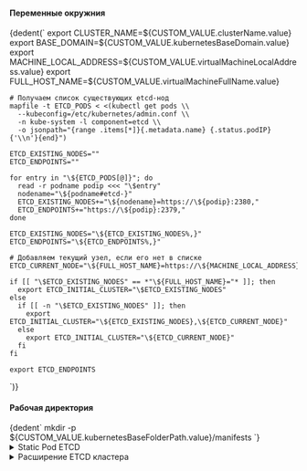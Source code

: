 


<h4>Переменные окружния</h4>

<SecondaryMasterTabs />

<CodeBlock language="bash">
  {dedent(`
    export CLUSTER_NAME=${CUSTOM_VALUE.clusterName.value}
    export BASE_DOMAIN=${CUSTOM_VALUE.kubernetesBaseDomain.value}
    export MACHINE_LOCAL_ADDRESS=${CUSTOM_VALUE.virtualMachineLocalAddress.value}
    export FULL_HOST_NAME=${CUSTOM_VALUE.virtualMachineFullName.value}

    # Получаем список существующих etcd-нод
    mapfile -t ETCD_PODS < <(kubectl get pods \\
      --kubeconfig=/etc/kubernetes/admin.conf \\
      -n kube-system -l component=etcd \\
      -o jsonpath="{range .items[*]}{.metadata.name} {.status.podIP}{'\\n'}{end}")

    ETCD_EXISTING_NODES=""
    ETCD_ENDPOINTS=""

    for entry in "\${ETCD_PODS[@]}"; do
      read -r podname podip <<< "\$entry"
      nodename="\${podname#etcd-}"
      ETCD_EXISTING_NODES+="\${nodename}=https://\${podip}:2380,"
      ETCD_ENDPOINTS+="https://\${podip}:2379,"
    done

    ETCD_EXISTING_NODES="\${ETCD_EXISTING_NODES%,}"
    ETCD_ENDPOINTS="\${ETCD_ENDPOINTS%,}"

    # Добавляем текущий узел, если его нет в списке
    ETCD_CURRENT_NODE="\${FULL_HOST_NAME}=https://\${MACHINE_LOCAL_ADDRESS}:2380"

    if [[ "\$ETCD_EXISTING_NODES" == *"\${FULL_HOST_NAME}="* ]]; then
      export ETCD_INITIAL_CLUSTER="\$ETCD_EXISTING_NODES"
    else
      if [[ -n "\$ETCD_EXISTING_NODES" ]]; then
        export ETCD_INITIAL_CLUSTER="\${ETCD_EXISTING_NODES},\${ETCD_CURRENT_NODE}"
      else
        export ETCD_INITIAL_CLUSTER="\${ETCD_CURRENT_NODE}"
      fi
    fi

    export ETCD_ENDPOINTS
  `)}
</CodeBlock>




<h4>Рабочая директория</h4>

<CodeBlock language="bash">
    {dedent`
        mkdir -p ${CUSTOM_VALUE.kubernetesBaseFolderPath.value}/manifests
    `}
</CodeBlock>

<details className="custom-blue-block">
<summary>Static Pod ETCD</summary>

<h4>Генерация манифеста</h4>

<CodeBlock language="bash">
  {dedent`
    cat <<EOF > ${CUSTOM_VALUE.kubernetesBaseFolderPath.value}/manifests/etcd.yaml
    apiVersion: v1
    kind: Pod
    metadata:
      annotations:
        kubeadm.kubernetes.io/etcd.advertise-client-urls: https://$\{MACHINE_LOCAL_ADDRESS}:${PORTS.etcdServer.portNumber}
      creationTimestamp: null
      labels:
        component: etcd
        tier: control-plane
      name: etcd
      namespace: kube-system
    spec:
      containers:
      - command:
        - etcd
        - --advertise-client-urls=${ETCD_ARGS.advertiseClientUrls.value}
        - --auto-compaction-retention=${ETCD_ARGS.autoCompactionRetention.value}
        - --cert-file=${ETCD_ARGS.certFile.value}
        - --client-cert-auth=${ETCD_ARGS.clientCertAuth.value}
        - --data-dir=${ETCD_ARGS.dataDir.value}
        - --election-timeout=${ETCD_ARGS.electionTimeout.value}
        - --experimental-initial-corrupt-check=true
        - --experimental-watch-progress-notify-interval=5s
        - --heartbeat-interval=${ETCD_ARGS.heartbeatInterval.value}
        - --initial-advertise-peer-urls=${ETCD_ARGS.initialAdvertisePeerUrls.value}
        - --initial-cluster=${ETCD_ARGS.initialCluster.value}
        - --initial-cluster-state=existing
        - --key-file=${ETCD_ARGS.keyFile.value}
        - --listen-client-urls=${ETCD_ARGS.listenClientUrls.value}
        - --listen-metrics-urls=${ETCD_ARGS.listenMetricsUrls.value}
        - --listen-peer-urls=${ETCD_ARGS.listenPeerUrls.value}
        - --logger=${ETCD_ARGS.logger.value}
        - --max-snapshots=${ETCD_ARGS.maxSnapshots.value}
        - --max-wals=${ETCD_ARGS.maxWals.value}
        - --metrics=${ETCD_ARGS.metrics.value}
        - --name=${ETCD_ARGS.name.value}
        - --peer-cert-file=${ETCD_ARGS.peerCertFile.value}
        - --peer-client-cert-auth=${ETCD_ARGS.peerClientCertAuth.value}
        - --peer-key-file=${ETCD_ARGS.peerKeyFile.value}
        - --peer-trusted-ca-file=${ETCD_ARGS.peerTrustedCAFile.value}
        - --snapshot-count=${ETCD_ARGS.snapshotCount.value}
        - --quota-backend-bytes=${ETCD_ARGS.quotaBackendBytes.value}
        - --trusted-ca-file=${ETCD_ARGS.trustedCAFile.value}
        image: ${CUSTOM_VALUE.baseDockerRegistry.value}/etcd:${COMPONENTS_VERSION.etcd.value}
        imagePullPolicy: IfNotPresent
        livenessProbe:
          failureThreshold: 8
          httpGet:
            host: 0.0.0.0
            path: /health?exclude=NOSPACE&serializable=true
            port: ${PORTS.etcdMetricServer.portNumber}
            scheme: HTTP
          initialDelaySeconds: 10
          periodSeconds: 10
          timeoutSeconds: 15
        name: etcd
        resources:
          requests:
            cpu: 100m
            memory: 100Mi
        startupProbe:
          failureThreshold: 24
          httpGet:
            host: 0.0.0.0
            path: /health?serializable=false
            port: ${PORTS.etcdMetricServer.portNumber}
            scheme: HTTP
          initialDelaySeconds: 10
          periodSeconds: 10
          timeoutSeconds: 15
        volumeMounts:
        - mountPath: /var/lib/etcd
          name: etcd-data
        - mountPath: ${CUSTOM_VALUE.kubernetesBaseFolderPath.value}/pki/etcd
          name: etcd-certs
      hostNetwork: true
      priority: 2000001000
      priorityClassName: system-node-critical
      securityContext:
        seccompProfile:
          type: RuntimeDefault
      volumes:
      - hostPath:
          path: ${CUSTOM_VALUE.kubernetesBaseFolderPath.value}/pki/etcd
          type: DirectoryOrCreate
        name: etcd-certs
      - hostPath:
          path: /var/lib/etcd
          type: DirectoryOrCreate
        name: etcd-data
    status: {}
    EOF
  `}
</CodeBlock>
</details>

<details className="custom-blue-block">
<summary>Расширение ETCD кластера</summary>

<h4>Добавление узла</h4>

> Объявляем alias для `etcdctl` с использованием нужных сертификатов

<CodeBlock language="bash">
  {dedent`
    alias etcdctl='etcdctl \\
      --cert=/etc/kubernetes/pki/etcd/peer.crt \\
      --key=/etc/kubernetes/pki/etcd/peer.key \\
      --cacert=/etc/kubernetes/pki/etcd/ca.crt'
  `}
</CodeBlock>

> Функция для получения списка client-URL'ов всех текущих членов кластера

<CodeBlock language="bash">
  {dedent`
    etcdctlMembers() {
      etcdctl member list \\
        --endpoints="$ETCD_ENDPOINTS" \\
        --write-out=json | jq \\
        -r '[.members[].clientURLs[]] | join(",")'
    }
  `}
</CodeBlock>

> Просмотр текущих членов кворума

<CodeBlock language="bash">
  {dedent`
    etcdctl \\
      --endpoints=$(etcdctlMembers) member list \\
      -w table
  `}
</CodeBlock>

> Добавление нового узла в ETCD кластер

<CodeBlock language="bash">
  {dedent`
    etcdctl \\
      --endpoints=$(etcdctlMembers) \\
      member add $\{FULL_HOST_NAME} \\
      --peer-urls=https://$\{MACHINE_LOCAL_ADDRESS}:2380
  `}
</CodeBlock>

:::danger ВНИМАНИЕ!
  После добавления второй ноды в ETCD-кворум, первый мастер может стать **недоступным**, пока второй узел ETCD не будет запущен.
  Обязательно запустите ETCD на новой ноде с помощью `kubelet` (см. шаг ниже), прежде чем продолжать.
:::

</details>
